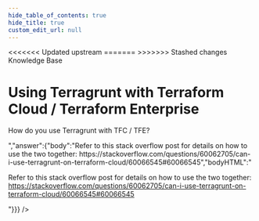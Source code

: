 ```yaml
---
hide_table_of_contents: true
hide_title: true
custom_edit_url: null
---
```



<head>
<<<<<<< Updated upstream
  <link rel="canonical" href="https://github.com/tnn-tnn-tnn-tnn-tnn-gruntwork-io/knowledge-base/discussions/35" />
=======
  <link rel="canonical" href="https://github.com/tnn-gruntwork-io/knowledge-base/discussions/35" />
>>>>>>> Stashed changes
</head>

<CenterLayout>
<span className="searchCategory">Knowledge Base</span>
<h1>Using Terragrunt with Terraform Cloud / Terraform Enterprise</h1>
<GitHub discussion={{"id":"D_kwDOF8slf84ANxua","number":35,"author":{"login":"yorinasub17"},"title":"Using Terragrunt with Terraform Cloud / Terraform Enterprise","body":"How do you use Terragrunt with TFC / TFE?","bodyHTML":"<p dir=\"auto\">How do you use Terragrunt with TFC / TFE?</p>","answer":{"body":"Refer to this stack overflow post for details on how to use the two together: https://stackoverflow.com/questions/60062705/can-i-use-terragrunt-on-terraform-cloud/60066545#60066545","bodyHTML":"<p dir=\"auto\">Refer to this stack overflow post for details on how to use the two together: <a href=\"https://stackoverflow.com/questions/60062705/can-i-use-terragrunt-on-terraform-cloud/60066545#60066545\" rel=\"nofollow\">https://stackoverflow.com/questions/60062705/can-i-use-terragrunt-on-terraform-cloud/60066545#60066545</a></p>"}}} />

</CenterLayout>
  

<!-- ##DOCS-SOURCER-START
{
  "sourcePlugin": "github-discussions",
  "hash": "f4c5bf0c1a0b02c2954d365aacf69461"
}
##DOCS-SOURCER-END -->

